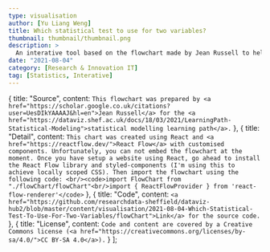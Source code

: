 ```yaml
---
type: visualisation
author: [Yu Liang Weng]
title: Which statistical test to use for two variables?
thumbnail: thumbnail/thumbnail.png
description: >
  An interative tool based on the flowchart made by Jean Russell to help you determine which statistical test to use for two variables. This tool is a part of the statistical modelling learning path.
date: "2021-08-04"
category: [Research & Innovation IT]
tag: [Statistics, Interative]
---
```



  {
    title: "Source",
    content: `This flowchart was prepared by <a href="https://scholar.google.co.uk/citations?user=UesDIkYAAAAJ&hl=en">Jean Russell</a> for the <a href="https://dataviz.shef.ac.uk/docs/18/03/2021/LearningPath-Statistical-Modeling">statistical modelling learning path</a>.`
  },
  {
    title: "Detail",
    content: `This chart was created using React and <a href="https://reactflow.dev/">React Flow</a> with customised components. Unfortunately, you can not embed the flowchart at the moment. Once you have setup a website using React, go ahead to install the React Flow library and styled-components (I'm using this to achieve locally scoped CSS). Then import the flowchart using the following code: <br/><code>import FlowChart from "./flowChart/flowChart"<br/>import { ReactFlowProvider } from 'react-flow-renderer'</code>`
  },
  {
    title: "Code",
    content: `<a href="https://github.com/researchdata-sheffield/dataviz-hub2/blob/master/content/visualisation/2021-08-04-Which-Statistical-Test-To-Use-For-Two-Variables/flowChart">Link</a> for the source code.`
  },
  {
    title: "License",
    content: `Code and content are covered by a Creative Commons license (<a href="https://creativecommons.org/licenses/by-sa/4.0/">CC BY-SA 4.0</a>).`
  }
];

<div className="flex justify-center">
  <div
    style={{
      backgroundImage: `url(${Thumb})`,
      backgroundSize: "cover",
      display: "flex",
      justifyContent: "center",
      alignItems: "center",
      width: "500px",
      height: "500px",
      maxWidth: "100vw",
      backgroundPosition: "center"
    }}
  >
    <ReactFlowProvider>
      <FlowChart />
    </ReactFlowProvider>
  </div>
</div>

<VisPagination mdx={props.mdx}></VisPagination>

<VisDetail mdx={props.mdx} />

<VisDiv>
  <Tab data={data} />
</VisDiv>
